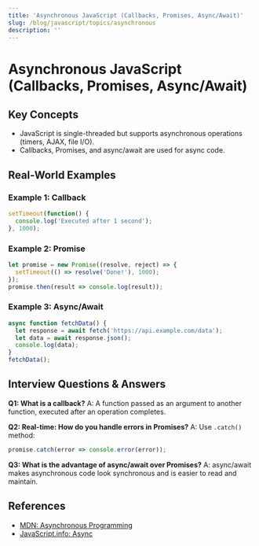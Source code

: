 ```yaml
---
title: 'Asynchronous JavaScript (Callbacks, Promises, Async/Await)'
slug: /blog/javascript/topics/asynchronous
description: ''
---
```

# Asynchronous JavaScript (Callbacks, Promises, Async/Await)

## Key Concepts
- JavaScript is single-threaded but supports asynchronous operations (timers, AJAX, file I/O).
- Callbacks, Promises, and async/await are used for async code.

## Real-World Examples

### Example 1: Callback
```javascript
setTimeout(function() {
  console.log('Executed after 1 second');
}, 1000);
```

### Example 2: Promise
```javascript
let promise = new Promise((resolve, reject) => {
  setTimeout(() => resolve('Done!'), 1000);
});
promise.then(result => console.log(result));
```

### Example 3: Async/Await
```javascript
async function fetchData() {
  let response = await fetch('https://api.example.com/data');
  let data = await response.json();
  console.log(data);
}
fetchData();
```

## Interview Questions & Answers

**Q1: What is a callback?**
A: A function passed as an argument to another function, executed after an operation completes.

**Q2: Real-time: How do you handle errors in Promises?**
A: Use `.catch()` method:
```javascript
promise.catch(error => console.error(error));
```

**Q3: What is the advantage of async/await over Promises?**
A: async/await makes asynchronous code look synchronous and is easier to read and maintain.

## References
- [MDN: Asynchronous Programming](https://developer.mozilla.org/en-US/docs/Learn/JavaScript/Asynchronous)
- [JavaScript.info: Async](https://javascript.info/async)
